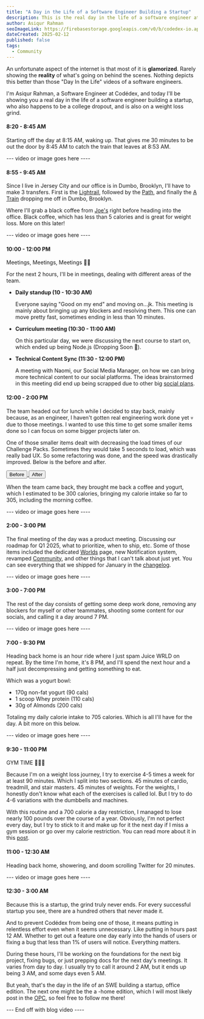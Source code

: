 ```yaml
---
title: "A Day in the Life of a Software Engineer Building a Startup"
description: This is the real day in the life of a software engineer at a startup.
author: Asiqur Rahman
seoImageLink: https://firebasestorage.googleapis.com/v0/b/codedex-io.appspot.com/o/blogs%2Fcodedex-update-january-2025%2Fbanner.png?alt=media&token=467179ae-0c12-45e0-917f-f66481597633
dateCreated: 2025-02-12
published: false
tags:
  - Community
---
```


An unfortunate aspect of the internet is that most of it is **glamorized**. Rarely showing the **reality** of what's going on behind the scenes. Nothing depicts this better than those "Day In the Life" videos of a software engineers.

I'm Asiqur Rahman, a Software Engineer at Codédex, and today I'll be showing you a real day in the life of a software engineer building a startup, who also happens to be a college dropout, and is also on a weight loss grind.

#### 8:20 - 8:45 AM

Starting off the day at 8:15 AM, waking up. That gives me 30 minutes to be out the door by 8:45 AM to catch the train that leaves at 8:53 AM.

--- video or image goes here ----

#### 8:55 - 9:45 AM

Since I live in Jersey City and our office is in Dumbo, Brooklyn, I'll have to make 3 transfers. First is the [Lightrail](https://upload.wikimedia.org/wikipedia/commons/e/eb/HBLR_Jersey_City_July_2013.jpg), followed by the [Path](https://www.trains.com/wp-content/uploads/2023/11/TRN_PATH_Exchange_Place.jpg), and finally the [A Train](https://www.youtube.com/watch?v=dQw4w9WgXcQ) dropping me off in Dumbo, Brooklyn.

Where I'll grab a black coffee from [Joe's](https://joecoffeecompany.com/wp-content/uploads/2022/01/IMG_8426-960x1440.jpg) right before heading into the office. Black coffee, which has less than 5 calories and is great for weight loss. More on this later!

--- video or image goes here ----

#### 10:00 - 12:00 PM

Meetings, Meetings, Meetings 😵‍💫

For the next 2 hours, I'll be in meetings, dealing with different areas of the team.

- **Daily standup (10 - 10:30 AM)**

  Everyone saying "Good on my end" and moving on...jk. This meeting is mainly about bringing up any blockers and resolving them. This one can move pretty fast, sometimes ending in less than 10 minutes.

- **Curriculum meeting (10:30 - 11:00 AM)**

  On this particular day, we were discussing the next course to start on, which ended up being Node.js (Dropping Soon 👀).

- **Technical Content Sync (11:30 - 12:00 PM)**

  A meeting with Naomi, our Social Media Manager, on how we can bring more technical content to our social platforms. The ideas brainstormed in this meeting did end up being scrapped due to other big [social plans](https://www.instagram.com/p/DE8GqROvtCF/).

#### 12:00 - 2:00 PM

The team headed out for lunch while I decided to stay back, mainly because, as an engineer, I haven't gotten real engineering work done yet 💀 due to those meetings. I wanted to use this time to get some smaller items done so I can focus on some bigger projects later on.

One of those smaller items dealt with decreasing the load times of our Challenge Packs. Sometimes they would take 5 seconds to load, which was really bad UX. So some refactoring was done, and the speed was drastically improved. Below is the before and after.

<div style={{ display: "flex", gap: ".5rem" }}>
  <a href="https://codedex-git-feature-user-dashboard-codedex.vercel.app/challenges">
    <Button variant="subtle">Before</Button>
  </a>
  <a href="https://www.codedex.io/challenges">
    <Button>After</Button>
  </a>
</div>

When the team came back, they brought me back a coffee and yogurt, which I estimated to be 300 calories, bringing my calorie intake so far to 305, including the morning coffee.

--- video or image goes here ----

#### 2:00 - 3:00 PM

The final meeting of the day was a product meeting. Discussing our roadmap for Q1 2025, what to prioritize, when to ship, etc.
Some of those items included the dedicated [Worlds](https://www.codedex.io/worlds) page, new Notification system, revamped [Community](https://www.codedex.io/community), and other things that I can't talk about just yet. You can see everything that we shipped for January in the [changelog](https://www.codedex.io/blog/codedex-update-january-2025).

--- video or image goes here ----

#### 3:00 - 7:00 PM

The rest of the day consists of getting some deep work done, removing any blockers for myself or other teammates, shooting some content for our socials, and calling it a day around 7 PM.

--- video or image goes here ----

#### 7:00 - 9:30 PM

Heading back home is an hour ride where I just spam Juice WRLD on repeat. By the time I'm home, it's 8 PM, and I'll spend the next hour and a half just decompressing and getting something to eat.

Which was a yogurt bowl:

- 170g non-fat yogurt (90 cals)
- 1 scoop Whey protein (110 cals)
- 30g of Almonds (200 cals)

Totaling my daily calorie intake to 705 calories. Which is all I'll have for the day. A bit more on this below.

--- video or image goes here ----

#### 9:30 - 11:00 PM

GYM TIME 💪🏋️‍♂️

Because I'm on a weight loss journey, I try to exercise 4-5 times a week for at least 90 minutes. Which I split into two sections. 45 minutes of cardio, treadmill, and stair masters. 45 minutes of weights. For the weights, I honestly don't know what each of the exercises is called lol. But I try to do 4-6 variations with the dumbbells and machines.

With this routine and a 700 calorie a day restriction, I managed to lose nearly 100 pounds over the course of a year. Obviously, I'm not perfect every day, but I try to stick to it and make up for it the next day if I miss a gym session or go over my calorie restriction. You can read more about it in this [post](https://www.codedex.io/community/monthly-challenge/submission/lk14Qr20Ze4fzyGeSbpW).

#### 11:00 - 12:30 AM

Heading back home, showering, and doom scrolling Twitter for 20 minutes.

--- video or image goes here ----

#### 12:30 - 3:00 AM

Because this is a startup, the grind truly never ends. For every successful startup you see, there are a hundred others that never made it.

And to prevent Codédex from being one of those, it means putting in relentless effort even when it seems unnecessary. Like putting in hours past 12 AM. Whether to get out a feature one day early into the hands of users or fixing a bug that less than 1% of users will notice. Everything matters.

During these hours, I'll be working on the foundations for the next big project, fixing bugs, or just prepping docs for the next day's meetings. It varies from day to day. I usually try to call it around 2 AM, but it ends up being 3 AM, and some days even 5 AM.

But yeah, that's the day in the life of an SWE building a startup, office edition. The next one might be the a -home edition, which I will most likely post in the [OPC](https://www.codedex.io/community), so feel free to follow me there!

--- End off with blog video ----